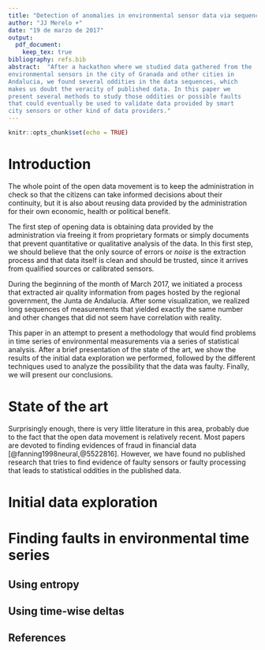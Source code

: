 ```yaml
---
title: "Detection of anomalies in environmental sensor data via sequence analysis"
author: "JJ Merelo +"
date: "19 de marzo de 2017"
output:
  pdf_document:
    keep_tex: true
bibliography: refs.bib
abstract:  "After a hackathon where we studied data gathered from the
environmental sensors in the city of Granada and other cities in
Andalucia, we found several oddities in the data sequences, which
makes us doubt the veracity of published data. In this paper we
present several methods to study those oddities or possible faults
that could eventually be used to validate data provided by smart
city sensors or other kind of data providers." 
---
```


```r
knitr::opts_chunk$set(echo = TRUE)
```

# Introduction

The whole point of the open data movement is to keep the
administration in check so that the citizens can take informed
decisions about their continuity, but it is also about reusing data
provided by the administration for their own economic, health or
political benefit.

The first step of opening data is obtaining data provided by the
administration via freeing it from proprietary formats or simply
documents that prevent quantitative or qualitative analysis of the
data. In this first step, we should believe that the only source of
errors or *noise* is the extraction process and that data itself is
clean and should be trusted, since it arrives from qualified sources
or calibrated sensors.

During the beginning of the month of March 2017, we initiated a
process that extracted air quality information from pages hosted by
the regional government, the Junta de Andalucía. After some
visualization, we realized long sequences of measurements that yielded
exactly the same number and other changes that did not seem have
correlation with reality.

This paper in an attempt to present a methodology that would find
problems in time series of environmental measurements via a series of
statistical analysis. After a brief presentation of the state of the
art, we show the results of the initial data exploration we performed,
followed by the different techniques used to analyze the possibility
that the data was faulty. Finally, we will present our conclusions.

# State of the art

Surprisingly enough, there is very little literature in this area,
probably due to the fact that the open data movement is relatively
recent. Most papers are devoted to finding evidences of fraud in
financial data [@fanning1998neural,@5522816]. However, we have found no
published research that tries to find evidence of faulty sensors or
faulty processing that leads to statistical oddities in the published
data. 

# Initial data exploration

# Finding faults in environmental time series

## Using entropy

## Using time-wise deltas


## References

